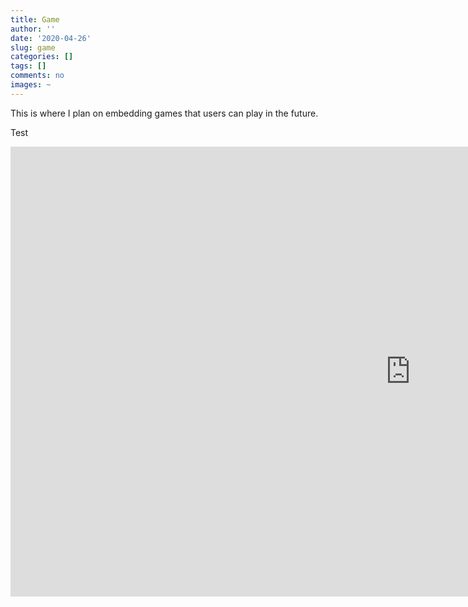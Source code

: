 ```yaml
---
title: Game
author: ''
date: '2020-04-26'
slug: game
categories: []
tags: []
comments: no
images: ~
---
```


This is where I plan on embedding games that users can play in the future. 

Test

<iframe src="https://i.simmer.io/@sthouvenot2/threescompany" style="width:1280px;height:720px;border:0"></iframe>